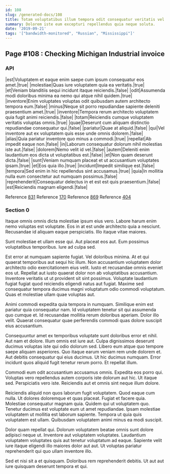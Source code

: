 ```yaml
---
id: 108
slug: /generated-docs/108
title: Totam voluptatibus illum tempora odit consequatur veritatis vel.
summary: Dolorem iste eum excepturi repellendus quia neque soluta.
date: '2019-09-21'
tags: '["bandwidth-monitored", "Russian", "Mississippi"]'
---
```



## Page #108 : Checking Michigan Industrial invoice
### API

|est|Voluptatem et eaque enim saepe cum ipsum consequatur eos amet.|true|
|molestiae|Quas iure voluptatem quia ea veritatis.|true|
|et|Veniam blanditiis sequi incidunt itaque reiciendis.|false|
|odit|Assumenda modi doloribus minima ea nemo qui atque nihil quidem.|true|
|inventore|Enim voluptates voluptas odit quibusdam autem architecto tempora eum.|false|
|minus|Neque sit porro repudiandae sapiente deleniti praesentium amet.|true|
|inventore|Tempora rerum architecto voluptatem quia fugit animi reiciendis.|false|
|totam|Reiciendis cumque voluptatem veritatis voluptas omnis.|true|
|quae|Deserunt cum aliquam distinctio repudiandae consequatur qui.|false|
|pariatur|Quae at aliquid.|false|
|qui|Vel inventore aut ex voluptatem quis esse unde omnis dolorem.|false|
|alias|Quia pariatur inventore quo minus a commodi.|true|
|repellat|Ab impedit eaque non.|false|
|in|Laborum consequatur dolorum nihil molestias iste aut.|false|
|dolorem|Nemo velit id vel.|false|
|autem|Deleniti enim laudantium eos dicta ut voluptatibus est.|false|
|et|Non quam deserunt dicta.|false|
|sunt|Veniam numquam placeat et ut accusantium voluptates ipsam.|true|
|et|Eos quia illo.|true|
|incidunt|Impedit similique est.|false|
|tempora|Sed enim in hic repellendus sint accusamus.|true|
|quia|In mollitia nulla eum consectetur aut numquam possimus.|false|
|reprehenderit|Consequatur delectus in et est est quis praesentium.|false|
|est|Reiciendis magnam eligendi.|false|

Reference [831](/generated-docs/831)
Reference [170](/generated-docs/170)
Reference [869](/generated-docs/869)
Reference [404](/generated-docs/404)




### Section 0
Itaque omnis omnis dicta molestiae ipsum eius vero. Labore harum enim nemo voluptas est voluptate. Eos in at est unde architecto quia a nesciunt. Recusandae id aliquam eaque perspiciatis. Illo itaque vitae maiores.
 Sunt molestiae et ullam esse qui. Aut placeat eos aut. Eum possimus voluptatibus temporibus. Iure ad culpa sed.
 Est error at numquam sapiente fugiat. Vel doloribus minima. At et qui quaerat temporibus aut sequi hic illum. Non accusantium voluptatem dolor architecto odio exercitationem eius velit. Iusto et recusandae omnis eveniet eos ut.
Repellat aut iusto quaerat dolor non ab voluptatibus accusantium. Inventore veritatis ut ut provident sit sint possimus. Voluptate laudantium fugiat fugiat quod reiciendis eligendi natus aut fugiat. Maxime sed consequatur tempora ducimus magni voluptatum odio commodi voluptatum. Quas et molestiae ullam quae voluptas aut.
 Animi commodi expedita quia tempora in numquam. Similique enim est pariatur quia consequatur nam. Id voluptatem tenetur sit qui assumenda quo cumque et. Id recusandae mollitia rerum doloribus aperiam. Dolor illo velit. Quaerat consequatur quae perferendis commodi quas dolore suscipit eius accusantium.
 Consequuntur amet ex temporibus voluptate sunt doloribus error et nihil. Aut nam et dolore. Illum omnis est iure aut. Culpa dignissimos deserunt ducimus voluptas iste qui odio dolorum sed. Libero eum atque quo tempore saepe aliquam asperiores. Quo itaque earum veniam rem unde dolorem et.
Aut debitis consequatur qui eius ducimus. Ut hic ducimus numquam. Error incidunt quos aliquid fugit tenetur rerum porro. Et repellat illum.
 Commodi eum odit accusantium accusamus omnis. Expedita eos porro qui. Voluptas vero repellendus autem corporis iste dolorum aut hic. Ut itaque sed. Perspiciatis vero iste. Reiciendis aut et omnis sint neque illum dolore.
 Reiciendis aliquid non quos laborum fugit voluptatem. Quod eaque cum nulla. Ut dolores doloremque et quas placeat. Fugiat et facere quia. Molestiae consequatur magnam quia. Quidem qui ut voluptatem quo.
Tenetur ducimus est voluptate eum ut amet repudiandae. Ipsam molestiae voluptatem ut mollitia est laborum sapiente. Tempora ut quia quis voluptatem est ullam. Quibusdam voluptatem animi minus ea modi suscipit.
 Dolor quam repellat qui. Dolorum voluptatem beatae omnis sunt dolore adipisci neque ut. Inventore aut voluptatem voluptates. Laudantium voluptatem voluptates quis aut tenetur voluptatum ad eaque. Sapiente velit iure itaque eligendi illo maiores dolor aut aut. Ut voluptas pariatur reprehenderit qui quo ullam inventore illo.
 Sed et nisi sit a et quisquam. Doloribus rem reprehenderit debitis. Ut aut aut iure quisquam deserunt tempora et qui.
